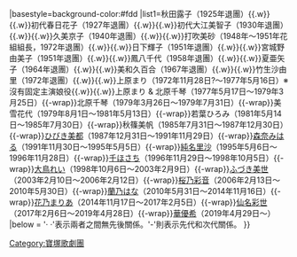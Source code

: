 {{Navbox
|name= 寶塚歌劇團花組主演娘役
|title = [[寶塚歌劇團]][[花組]]主演娘役{{#if:{{{1|}}}|（{{{1|}}}）|}}
|basestyle=background-color:#fdd
|list1={{Nowrap begin}}秋田露子（1925年退團）{{.w}}{{.w}}初代春日花子（1927年退團）{{.w}}{{.w}}初代大江美智子（1930年退團）{{.w}}{{.w}}久美京子（1940年退團）{{.w}}{{.w}}打吹美砂（1948年～1951年花組組長，1972年退團）{{.w}}{{.w}}日下輝子（1951年退團）{{.w}}{{.w}}宮城野由美子（1951年退團）{{.w}}{{.w}}鳳八千代（1958年退團）{{.w}}{{.w}}夏亜矢子（1964年退團）{{.w}}{{.w}}美和久百合（1967年退團）{{.w}}{{.w}}竹生沙由里（1972年退團）{{.w}}{{.w}}上原まり（1972年11月28日?～1977年5月16日）※沒有固定主演娘役{{.w}}{{.w}}上原まり & 北原千琴（1977年5月17日～1979年3月25日）{{-wrap}}北原千琴（1979年3月26日～1979年7月31日）{{-wrap}}美雪花代（1979年8月1日～1981年5月13日）{{-wrap}}若葉ひろみ（1981年5月14日～1985年7月30日）{{-wrap}}秋篠美帆（1985年7月31日～1987年12月30日）{{-wrap}}[[ひびき美都]]（1987年12月31日～1991年11月29日）{{-wrap}}[[森奈みはる]]（1991年11月30日～1995年5月5日）{{-wrap}}[[純名里沙]]（1995年5月6日～1996年11月28日）{{-wrap}}[[森ほさち|千ほさち]]（1996年11月29日～1998年10月5日）{{-wrap}}[[大鳥れい]]（1998年10月6日～2003年2月9日）{{-wrap}}[[ふづき美世]]（2003年2月10日～2006年2月12日）{{-wrap}}[[桜乃彩音]]（2006年2月13日～2010年5月30日）{{-wrap}}[[蘭乃はな]]（2010年5月31日～2014年11月16日）{{-wrap}}[[花乃まりあ]]（2014年11月17日～2017年2月5日）{{-wrap}}[[仙名彩世]]（2017年2月6日～2019年4月28日）{{-wrap}}[[華優希]]（2019年4月29日～）{{Nowrap end}}
|below = '· ·'表示兩者之間無先後關係。'-'則表示先代和次代關係。
}}
<noinclude>
[[Category:寶塚歌劇團]]
</noinclude>